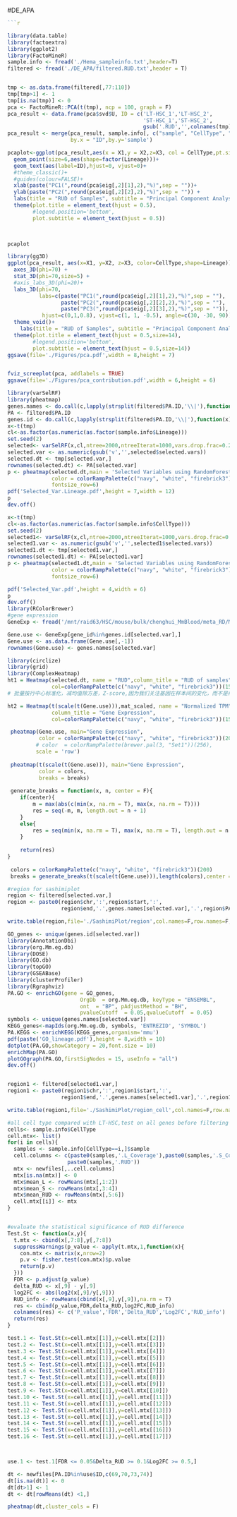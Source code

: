 #DE_APA
```r


```r




```

```r
library(data.table)
library(factoextra)
library(ggplot2)
library(FactoMineR)
sample.info <- fread('./Hema_sampleinfo.txt',header=T)
filtered <- fread('./DE_APA/filtered.RUD.txt',header = T)


tmp <- as.data.frame(filtered[,77:110])
tmp[tmp>1] <- 1
tmp[is.na(tmp)] <- 0
pca <- FactoMineR::PCA(t(tmp), ncp = 100, graph = F)
pca_result <- data.frame(pca$svd$U, ID = c('LT-HSC_1','LT-HSC_2',
                                           'ST-HSC_1','ST-HSC_2',
                                           gsub('.RUD','',colnames(tmp)[5:34])))
pca_result <- merge(pca_result, sample.info[, c("sample", "CellType", "Lineage")],
                    by.x = "ID",by.y='sample')

pcaplot<-ggplot(pca_result,aes(x = X1,y = X2,z=X3, col = CellType,pt.size=6))+
  geom_point(size=6,aes(shape=factor(Lineage)))+
  geom_text(aes(label=ID),hjust=0, vjust=0)+
  #theme_classic()+
  #guides(colour=FALSE)+
  xlab(paste("PC1(",round(pca$eig[,2][1],2),"%)",sep = ""))+
  ylab(paste("PC2(",round(pca$eig[,2][2],2),"%)",sep = "")) +
  labs(title = "RUD of Samples", subtitle = "Principal Component Analysis")+
  theme(plot.title = element_text(hjust = 0.5),
        #legend.position='bottom',
        plot.subtitle = element_text(hjust = 0.5))


  
pcaplot
```  
  
```r
library(gg3D)
ggplot(pca_result, aes(x=X1, y=X2, z=X3, color=CellType,shape=Lineage)) +
  axes_3D(phi=70) +
  stat_3D(phi=70,size=5) +
  #axis_labs_3D(phi=20)+
  labs_3D(phi=70,
          labs=c(paste("PC1(",round(pca$eig[,2][1],2),"%)",sep = ""), 
                 paste("PC2(",round(pca$eig[,2][2],2),"%)",sep = ""), 
                 paste("PC3(",round(pca$eig[,2][3],2),"%)",sep = "")),
           hjust=c(0,1,0.8), vjust=c(1, 1, -0.5), angle=c(30, -30, 90)) +
  theme_void()+
    labs(title = "RUD of Samples", subtitle = "Principal Component Analysis")+
  theme(plot.title = element_text(hjust = 0.5,size=14),
        #legend.position='bottom',
        plot.subtitle = element_text(hjust = 0.5,size=14))
ggsave(file='./Figures/pca.pdf',width = 8,height = 7)


fviz_screeplot(pca, addlabels = TRUE)
ggsave(file='./Figures/pca_contribution.pdf',width = 6,height = 6)

```



```r
library(varSelRF)
library(pheatmap)
genes.names <- do.call(c,lapply(strsplit(filtered$PA.ID,'\\|'),function(x)x[2]))
PA <- filtered$PA.ID
genes.id <- do.call(c,lapply(strsplit(filtered$PA.ID,'\\|'),function(x)x[1]))
x<-t(tmp)
cl<-as.factor(as.numeric(as.factor(sample.info$Lineage)))
set.seed(2)
selected<- varSelRF(x,cl,ntree=2000,ntreeIterat=1000,vars.drop.frac=0.2)
selected.var <- as.numeric(gsub('v','',selected$selected.vars))
selected.dt <- tmp[selected.var,]
rownames(selected.dt) <- PA[selected.var]
p <- pheatmap(selected.dt,main = 'Selected Variables using RandomForest',
              color = colorRampPalette(c("navy", "white", "firebrick3"))(200),
              fontsize_row=6)
pdf('Selected_Var.Lineage.pdf',height = 7,width = 12)
p
dev.off()

x<-t(tmp)
cl<-as.factor(as.numeric(as.factor(sample.info$CellType)))
set.seed(2)
selected1<- varSelRF(x,cl,ntree=2000,ntreeIterat=1000,vars.drop.frac=0.2)
selected1.var <- as.numeric(gsub('v','',selected1$selected.vars))
selected1.dt <- tmp[selected1.var,]
rownames(selected1.dt) <- PA[selected1.var]
p <- pheatmap(selected1.dt,main = 'Selected Variables using RandomForest',
              color = colorRampPalette(c("navy", "white", "firebrick3"))(200),
              fontsize_row=6)

pdf('Selected_Var.pdf',height = 4,width = 6)
p
dev.off()
library(RColorBrewer)
#gene expression
GeneExp <- fread('/mnt/raid63/HSC/mouse/bulk/chenghui_MmBlood/meta_RD/Mm_chenghui_hemo.RSEM_Gene_TPM.tsv',header = T)

Gene.use <- GeneExp[gene_id%in%genes.id[selected.var],]
Gene.use <- as.data.frame(Gene.use[,-1])
rownames(Gene.use) <- genes.names[selected.var]

library(circlize)
library(grid)
library(ComplexHeatmap)
ht1 = Heatmap(selected.dt, name = "RUD",column_title = "RUD of samples",
              col=colorRampPalette(c("navy", "white", "firebrick3"))(150))
# 批量按行中心标准化，减均值除方差，Z-score,因为我们关注基因在样本间的变化，而不是样本内的基因的变化

ht2 = Heatmap(t(scale(t(Gene.use))),mat_scaled, name = "Normalized TPM", 
              column_title = "Gene Expression", 
              col=colorRampPalette(c("navy", "white", "firebrick3"))(150))

 pheatmap(Gene.use, main="Gene Expression",
          color = colorRampPalette(c("navy", "white", "firebrick3"))(200),
         # color  = colorRampPalette(brewer.pal(3, "Set1"))(256),
         scale = 'row')
 
 pheatmap(t(scale(t(Gene.use))), main="Gene Expression",
          color = colors,
          breaks = breaks)
 
 generate_breaks = function(x, n, center = F){
    if(center){
        m = max(abs(c(min(x, na.rm = T), max(x, na.rm = T))))
        res = seq(-m, m, length.out = n + 1)
    }
    else{
        res = seq(min(x, na.rm = T), max(x, na.rm = T), length.out = n + 1)
    }
    
    return(res)
}
 
 colors = colorRampPalette(c("navy", "white", "firebrick3"))(200)
 breaks = generate_breaks(t(scale(t(Gene.use))),length(colors),center = T)

#region for sashimiplot
region <- filtered[selected.var,]
region <- paste0(region$chr,':',region$start,':',
                 region$end,'.',genes.names[selected.var],'.',region$PA.x)

write.table(region,file='./SashimiPlot/region',col.names=F,row.names=F,quote=F)

GO_genes <- unique(genes.id[selected.var])
library(AnnotationDbi)
library(org.Mm.eg.db)
library(DOSE)
library(GO.db)
library(topGO)
library(GSEABase)
library(clusterProfiler)
library(Rgraphviz)
PA.GO <- enrichGO(gene = GO_genes,
                       OrgDb  = org.Mm.eg.db, keyType = "ENSEMBL",
                       ont  = "BP", pAdjustMethod = "BH",
                       pvalueCutoff  = 0.05,qvalueCutoff  = 0.05)
symbols <- unique(genes.names[selected.var])
KEGG_genes<-mapIds(org.Mm.eg.db, symbols, 'ENTREZID', 'SYMBOL')
PA.KEGG <- enrichKEGG(KEGG_genes,organism='mmu')
pdf(paste('GO_lineage.pdf'),height = 8,width = 10)
dotplot(PA.GO,showCategory = 20,font.size = 10)
enrichMap(PA.GO)
plotGOgraph(PA.GO,firstSigNodes = 15, useInfo = "all")
dev.off()


region1 <- filtered[selected1.var,]
region1 <- paste0(region1$chr,':',region1$start,':',
                 region1$end,'.',genes.names[selected1.var],'.',region1$PA.x)

write.table(region1,file='./SashimiPlot/region_cell',col.names=F,row.names=F,quote=F)
```



```r
#all cell type compared with LT-HSC,test on all genes before filtering
cells<- sample.info$CellType
cell.mtx<- list()
for(i in cells){
  samples <- sample.info[CellType==i,]$sample
  cell.columns <- c(paste0(samples,'.L_Coverage'),paste0(samples,'.S_Coverage'),
                   paste0(samples,'.RUD'))
  mtx <- newfiles[,..cell.columns] 
  mtx[is.na(mtx)] <- 0
  mtx$mean_L <- rowMeans(mtx[,1:2])
  mtx$mean_S <- rowMeans(mtx[,3:4])
  mtx$mean_RUD <- rowMeans(mtx[,5:6])
  cell.mtx[[i]] <- mtx
}


#evaluate the statistical significance of RUD difference
Test.St <- function(x,y){
  t.mtx <- cbind(x[,7:8],y[,7:8])
  suppressWarnings(p_value <- apply(t.mtx,1,function(x){
    con.mtx <- matrix(x,nrow=2)
    p.v <- fisher.test(con.mtx)$p.value
    return(p.v)
  }))
  FDR <- p.adjust(p_value)
  delta_RUD <- x[,9] - y[,9]
  log2FC <- abs(log2(x[,9]/y[,9]))
  RUD_info <- rowMeans(cbind(x[,9],y[,9]),na.rm = T)
  res <- cbind(p_value,FDR,delta_RUD,log2FC,RUD_info)
  colnames(res) <- c('P_value','FDR','Delta_RUD','Log2FC','RUD_info')
  return(res)
}

test.1 <- Test.St(x=cell.mtx[[1]],y=cell.mtx[[2]])
test.2 <- Test.St(x=cell.mtx[[1]],y=cell.mtx[[3]])
test.3 <- Test.St(x=cell.mtx[[1]],y=cell.mtx[[4]])
test.4 <- Test.St(x=cell.mtx[[1]],y=cell.mtx[[5]])
test.5 <- Test.St(x=cell.mtx[[1]],y=cell.mtx[[6]])
test.6 <- Test.St(x=cell.mtx[[1]],y=cell.mtx[[7]])
test.7 <- Test.St(x=cell.mtx[[1]],y=cell.mtx[[8]])
test.8 <- Test.St(x=cell.mtx[[1]],y=cell.mtx[[9]])
test.9 <- Test.St(x=cell.mtx[[1]],y=cell.mtx[[10]])
test.10 <- Test.St(x=cell.mtx[[1]],y=cell.mtx[[11]])
test.11 <- Test.St(x=cell.mtx[[1]],y=cell.mtx[[12]])
test.12 <- Test.St(x=cell.mtx[[1]],y=cell.mtx[[13]])
test.13 <- Test.St(x=cell.mtx[[1]],y=cell.mtx[[14]])
test.14 <- Test.St(x=cell.mtx[[1]],y=cell.mtx[[15]])
test.15 <- Test.St(x=cell.mtx[[1]],y=cell.mtx[[16]])
test.16 <- Test.St(x=cell.mtx[[1]],y=cell.mtx[[17]])



use.1 <- test.1[FDR <= 0.05&Delta_RUD >= 0.1&Log2FC >= 0.5,]

dt <- newfiles[PA.ID%in%use$ID,c(69,70,73,74)]
dt[is.na(dt)] <- 0
dt[dt>1] <- 1
dt <- dt[rowMeans(dt) <1,]

pheatmap(dt,cluster_cols = F)
```


